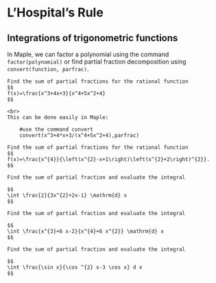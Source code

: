 # L'Hospital's Rule

## Integrations of trigonometric functions

In Maple, we can factor a polynomial using the command `factor(polynomial)` or find partial fraction decomposition using  `convert(function, parfrac)`.

```example

Find the sum of partial fractions for the rational function
$$
f(x)=\frac{x^3+4x+3}{x^4+5x^2+4}
$$

```

```solution
<br>
This can be done easily in Maple:

    #use the command convert
    convert(x^3+4*x+3/(x^4+5x^2+4),parfrac)

```

```exercise

Find the sum of partial fractions for the rational function
$$
f(x)=\frac{x^{4}}{\left(x^{2}-x+1\right)\left(x^{2}+2\right)^{2}}.
$$

```

```exercise

Find the sum of partial fraction and evaluate the integral

$$
\int \frac{2}{3x^{2}+2x-1} \mathrm{d} x
$$

```


```exercise

Find the sum of partial fraction and evaluate the integral

$$
\int \frac{x^{3}+6 x-2}{x^{4}+6 x^{2}} \mathrm{d} x
$$

```

```exercise

Find the sum of partial fraction and evaluate the integral

$$
\int \frac{\sin x}{\cos ^{2} x-3 \cos x} d x
$$

```
